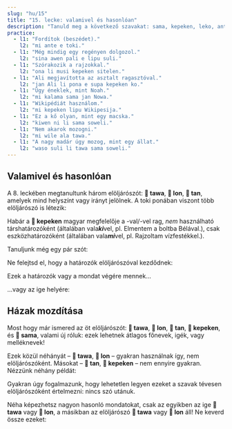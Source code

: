 ```yaml
---
slug: "hu/15"
title: "15. lecke: valamivel és hasonlóan"
description: "Tanuld meg a következő szavakat: sama, kepeken, leko, ante, pali!"
practice:
  - l1: "Fordítok (beszédet)."
    l2: "mi ante e toki."
  - l1: "Még mindig egy regényen dolgozol."
    l2: "sina awen pali e lipu suli."
  - l1: "Szórakozik a rajzokkal."
    l2: "ona li musi kepeken sitelen."
  - l1: "Ali megjavította az asztalt ragasztóval."
    l2: "jan Ali li pona e supa kepeken ko."
  - l1: "Úgy éneklek, mint Noah."
    l2: "mi kalama sama jan Nowa."
  - l1: "Wikipédiát használom."
    l2: "mi kepeken lipu Wikipesija."
  - l1: "Ez a kő olyan, mint egy macska."
    l2: "kiwen ni li sama soweli."
  - l1: "Nem akarok mozogni."
    l2: "mi wile ala tawa."
  - l1: "A nagy madár úgy mozog, mint egy állat."
    l2: "waso suli li tawa sama soweli."
---
```



## Valamivel és hasonlóan

A 8. leckében megtanultunk három elöljárószót: **󱥩 tawa**, **󱤬 lon**, **󱥧 tan**, amelyek mind helyszínt vagy irányt jelölnek. A toki ponában viszont több elöljárószó is létezik:

<List>
  <Word sl="kepeken" m="-val/-vel, valaminek a használatával" />
  <Word sl="sama" m="hasonlóan, mint; úgy, mint" />
</List>

Habár a **󱤙 kepeken** magyar megfelelője a -val/-vel rag, *nem* használható társhatározóként (általában vala***ki***vel, pl. Elmentem a boltba Bélával.), csak eszközhatározóként (általában vala***mi***vel, pl. Rajzoltam vízfestékkel.).

Tanuljunk még egy pár szót:

<List>
  <Word sl="ante" m="megváltoztatni; különböző, más, másik" />
  <Word sl="pali" m="dolgozni, építeni" />
  <Word sl="leko" m="tégla, blokk" />
</List>

Ne felejtsd el, hogy a határozók elöljárószóval kezdődnek:

<List>
  <Word sl="sama sina" m="úgy, mint te" />
  <Word sl="kepeken toki" m="nyelvvel, beszéddel" />
  <Word sl="kepeken ilo ante" m="egy másik eszközzel" />
</List>

Ezek a határozók vagy a mondat végére mennek...

<List>
  <Sentence sl="mi toki sama sina." m="Úgy beszélek, mint te." />
  <Sentence sl="mi pali e leko kepeken ilo." m="Téglákat csinálok az eszközzel." />
</List>

...vagy az ige helyére:

<List>
  <Sentence sl="ona li sama sina." m="Ők olyanok, mint te." />
  <Sentence sl="ona li kepeken ilo." m="Ő egy eszközt használ." />
</List>

## Házak mozdítása

Most hogy már ismered az öt elöljárószót: **󱥩 tawa**, **󱤬 lon**, **󱥧 tan**, **󱤙 kepeken**, és **󱥖 sama**, valami új róluk: ezek lehetnek átlagos főnevek, igék, vagy melléknevek!

<List>
  <Word sl="tawa" m="mozogni; mozgás; mozgó" />
  <Word sl="lon" m="igaz, valódi, létezni" />
  <Word sl="tan" m="indok, eredet" />
  <Word sl="kepeken" m="használat" />
  <Word sl="sama" m="hasonló, egyforma" />
</List>

Ezek közül néhányát – **󱥩 tawa**, **󱤬 lon** – gyakran használnak így, nem elöljárószóként. Másokat – **󱥧 tan**, **󱤙 kepeken** – nem ennyire gyakran. Nézzünk néhány példát:

<List>
  <Sentence sl="sona mi li sama." m="Hasonló a tudásom." />
  <Sentence
    sl="toki sina li lon."
    m="Igazat mondasz.<br />(A beszéded igaz.)"
  />
  <Sentence
    sl="mi wile lukin e sitelen tawa."
    m="Meg akarok nézni egy mozgóképet. (egy videó, egy film)"
  />
  <Sentence sl="mi sona ala e tan." m="Nem tudom az indokot." />
</List>

Gyakran úgy fogalmazunk, hogy lehetetlen legyen ezeket a szavak tévesen elöljárószóként értelmezni: nincs szó utánuk.

Néha képezhetsz nagyon hasonló mondatokat, csak az egyikben az ige **󱥩 tawa** vagy **󱤬 lon**, a másikban az elöljárószó **󱥩 tawa** vagy **󱤬 lon** áll!
Ne keverd össze ezeket:

<List>
  <Sentence
    sl="jan li tawa tomo."
    m="Valaki megy a házhoz. (elöljárószó)"
  />
  <Sentence sl="jan li tawa e tomo." m="Valaki mozdítja a házat. (ige)" />
  <Sentence sl="mi lon ma." m="Földön vagyok. (elöljárószó)" />
  <Sentence
    sl="mi lon e ma."
    m="Én valóvá teszem a földet.<br />Egy területet alapítok. (ige)"
  />
</List>

<Practice exercises={frontmatter.practice} client:load />


